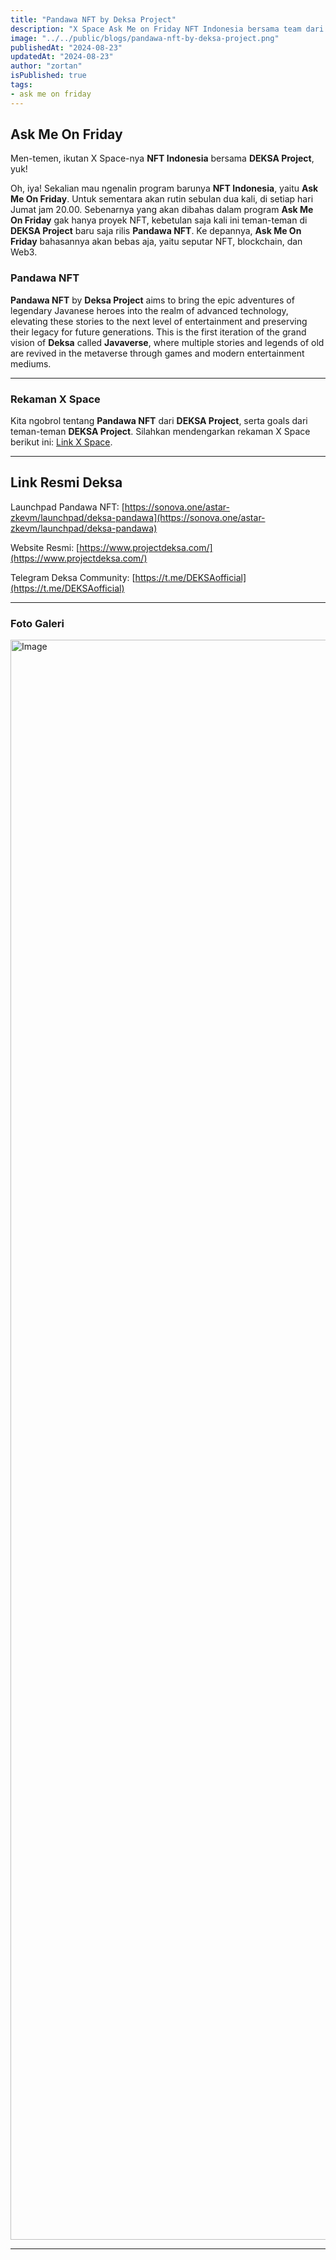 ```yaml
---
title: "Pandawa NFT by Deksa Project"
description: "X Space Ask Me on Friday NFT Indonesia bersama team dari proyek Deksa dengan Pandawa NFT-nya."
image: "../../public/blogs/pandawa-nft-by-deksa-project.png"
publishedAt: "2024-08-23"
updatedAt: "2024-08-23"
author: "zortan"
isPublished: true
tags: 
- ask me on friday
---
```


## Ask Me On Friday

Men-temen, ikutan X Space-nya **NFT Indonesia** bersama **DEKSA Project**, yuk!

Oh, iya! Sekalian mau ngenalin program barunya **NFT Indonesia**, yaitu **Ask Me On Friday**. Untuk sementara akan rutin sebulan dua kali, di setiap hari Jumat jam 20.00. Sebenarnya yang akan dibahas dalam program **Ask Me On Friday** gak hanya proyek NFT, kebetulan saja kali ini teman-teman di **DEKSA Project** baru saja rilis **Pandawa NFT**. Ke depannya, **Ask Me On Friday** bahasannya akan bebas aja, yaitu seputar NFT, blockchain, dan Web3.

### Pandawa NFT

**Pandawa NFT** by **Deksa Project** aims to bring the epic adventures of legendary Javanese heroes into the realm of advanced technology, elevating these stories to the next level of entertainment and preserving their legacy for future generations. This is the first iteration of the grand vision of **Deksa** called **Javaverse**, where multiple stories and legends of old are revived in the metaverse through games and modern entertainment mediums.

---

### Rekaman X Space

Kita ngobrol tentang **Pandawa NFT** dari **DEKSA Project**, serta goals dari teman-teman **DEKSA Project**. Silahkan mendengarkan rekaman X Space berikut ini: [Link X Space](https://x.com/i/spaces/1BRKjwOwRpLGw/).

<AudioSource yyy="/mp3/pandawa-nft-by-deksa-project.mp3" />

---

## Link Resmi Deksa

Launchpad Pandawa NFT: [https://sonova.one/astar-zkevm/launchpad/deksa-pandawa](https://sonova.one/astar-zkevm/launchpad/deksa-pandawa)

Website Resmi: [https://www.projectdeksa.com/](https://www.projectdeksa.com/)

Telegram Deksa Community: [https://t.me/DEKSAofficial](https://t.me/DEKSAofficial)

---

### Foto Galeri

<Image
  src="https://ipfs.io/ipfs/Qme4RHiGt6CoreJd6aeBiZ9K1avsN89uwVWcE1WJzodMJd/pandawa-nft-by-deksa-project.jpeg"
  width="3840"
  height="2560"
  alt="Image"
  sizes="100vw"
/>

---